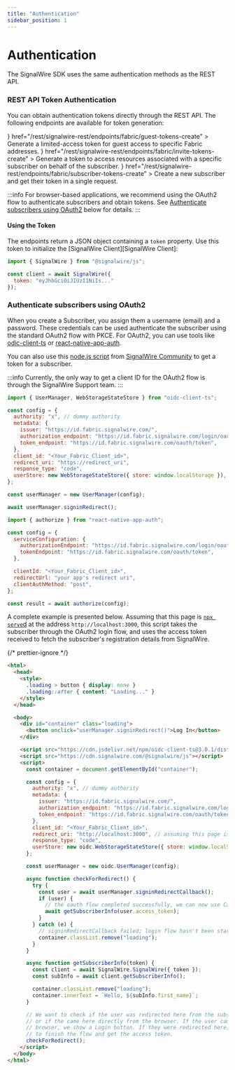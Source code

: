 ```yaml
---
title: "Authentication"
sidebar_position: 1
---
```


# Authentication

The SignalWire SDK uses the same authentication methods as the REST API.


### REST API Token Authentication

You can obtain authentication tokens directly through the REST API. The following endpoints are available for token generation:


<CardGroup cols={3}>
<Card 
  title="Create a Guest Token" 
  icon={<TbApi/>} 
  href="/rest/signalwire-rest/endpoints/fabric/guest-tokens-create"
>
  Generate a limited-access token for guest access to specific Fabric addresses. 
</Card>
<Card 
  title="Create a Subscriber Invite Token" 
  icon={<TbApi/>} 
  href="/rest/signalwire-rest/endpoints/fabric/invite-tokens-create"
>
  Generate a token to access resources associated with a specific subscriber on behalf of the subscriber.
</Card>
<Card 
  title="Create a new Subscriber and a Token" 
  icon={<TbApi/>} 
  href="/rest/signalwire-rest/endpoints/fabric/subscriber-tokens-create"
>
  Create a new subscriber and get their token in a single request.
</Card>
</CardGroup>

:::info
For browser-based applications, we recommend using the OAuth2 flow to 
authenticate subscribers and obtain tokens. See 
[Authenticate subscribers using OAuth2](#authenticate-subscribers-using-oauth2) below for details.
:::

#### Using the Token

The endpoints return a JSON object containing a `token` property. Use this token to initialize the [SignalWire Client][SignalWire Client]:

```js
import { SignalWire } from "@signalwire/js";

const client = await SignalWire({
  token: "eyJhbGciOiJIUzI1NiIs..."
});
```


### Authenticate subscribers using OAuth2

When you create a Subscriber, you assign them a username (email) and a password. These credentials
can be used authenticate the subscriber using the standard OAuth2 flow with PKCE. For OAuth2, you
can use tools like [odic-client-ts](https://github.com/authts/oidc-client-ts) or
[react-native-app-auth](https://github.com/FormidableLabs/react-native-app-auth).

You can also use this [node.js script](https://github.com/signalwire-community/react/tree/main/scripts/refresh-fabric-tokens)
from [SignalWire Community](https://github.com/signalwire-community) to get a token for a subscriber.

:::info
Currently, the only way to get a client ID for the OAuth2 flow is through the SignalWire Support team.
:::

<Tabs>
<TabItem label="oidc-client-ts" value="web">

```js
import { UserManager, WebStorageStateStore } from "oidc-client-ts";

const config = {
  authority: "x", // dummy authority
  metadata: {
    issuer: "https://id.fabric.signalwire.com/",
    authorization_endpoint: "https://id.fabric.signalwire.com/login/oauth/authorize",
    token_endpoint: "https://id.fabric.signalwire.com/oauth/token",
  },
  client_id: "<Your_Fabric_Client_id>",
  redirect_uri: "https://redirect_uri",
  response_type: "code",
  userStore: new WebStorageStateStore({ store: window.localStorage }),
};

const userManager = new UserManager(config);

await userManager.signinRedirect();
```

</TabItem>

<TabItem label="react-native-app-auth" value="mobile">

```js
import { authorize } from "react-native-app-auth";

const config = {
  serviceConfiguration: {
    authorizationEndpoint: "https://id.fabric.signalwire.com/login/oauth/authorize",
    tokenEndpoint: "https://id.fabric.signalwire.com/oauth/token",
  },

  clientId: "<Your_Fabric_Client_id>",
  redirectUrl: "your app's redirect uri",
  clientAuthMethod: "post",
};

const result = await authorize(config);
```

</TabItem>
</Tabs>

A complete example is presented below.
Assuming that this page is [`npx serve`d](https://www.npmjs.com/package/serve) at the address `http://localhost:3000`, this script takes the subscriber
through the OAuth2 login flow, and uses the access token received to fetch the subscriber's registration details from SignalWire.

{/* prettier-ignore */}
```html title="index.html"
<html>
  <head>
    <style>
      .loading > button { display: none }
      .loading::after { content: "Loading..." }
    </style>
  </head>

  <body>
    <div id="container" class="loading">
      <button onclick="userManager.signinRedirect()">Log In</button>
    </div>

    <script src="https://cdn.jsdelivr.net/npm/oidc-client-ts@3.0.1/dist/browser/oidc-client-ts.min.js"></script>
    <script src="https://cdn.signalwire.com/@signalwire/js"></script>
    <script>
      const container = document.getElementById("container");

      const config = {
        authority: "x", // dummy authority
        metadata: {
          issuer: "https://id.fabric.signalwire.com/",
          authorization_endpoint: "https://id.fabric.signalwire.com/login/oauth/authorize",
          token_endpoint: "https://id.fabric.signalwire.com/oauth/token",
        },
        client_id: "<Your_Fabric_Client_id>",
        redirect_uri: "http://localhost:3000", // assuming this page is being served at port 3000 of localhost
        response_type: "code",
        userStore: new oidc.WebStorageStateStore({ store: window.localStorage }),
      };

      const userManager = new oidc.UserManager(config);

      async function checkForRedirect() {
        try {
          const user = await userManager.signinRedirectCallback();
          if (user) {
            // the oauth flow completed successfully, we can now use Call Fabric features using the access token.
            await getSubscriberInfo(user.access_token);
          }
        } catch (e) {
          // signinRedirectCallback failed; login flow hasn't been started yet. We'll show the Login button.
          container.classList.remove("loading");
        }
      }

      async function getSubscriberInfo(token) {
        const client = await SignalWire.SignalWire({ token });
        const subInfo = await client.getSubscriberInfo();

        container.classList.remove("loading");
        container.innerText = `Hello, ${subInfo.first_name}`;
      }

      // We want to check if the user was redirected here from the subscriber login flow,
      // or if the came here directly from the browser. If the user came directly from the 
      // browser, we show a Login button. If they were redirected here, we allow oidc-client-ts
      // to finish the flow and get the access token.
      checkForRedirect();
    </script>
  </body>
</html>
```